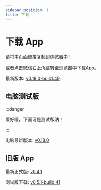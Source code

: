 ```yaml
---
sidebar_position: 1
title: 下载
---
```



# 下载 App

请将本页面链接复制到浏览器中！

或者点击微信右上角跳转至浏览器中下载App。

最新版本: [v0.18.0-build.49](https://app-dist-1307054264.file.myqcloud.com/artifacts/prescore-flutter/49/artifacts/release-build-49.apk)

## 电脑测试版

:::danger

看好哦，下面可是测试版呐！

:::

电脑最新版本: [v0.18.0](https://app-dist-1307054264.cos.ap-beijing.myqcloud.com/without-ci/prescore-flutter-windows/pre-release-v0.18.0.zip)

## 旧版 App

最新正式版: [v0.4.1](https://app-dist-1307054264.file.myqcloud.com/0.4.1-feat.apk)

测试版下载: [v0.5.1-build.41](https://app-dist-1307054264.file.myqcloud.com/artifacts/prescore-app/41/artifacts/release-build-41.apk)